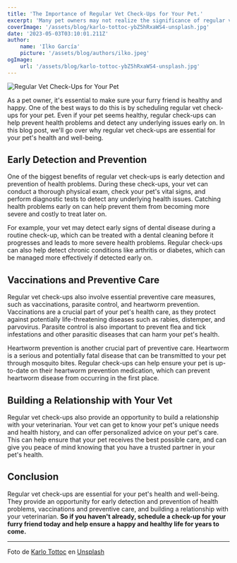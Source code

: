 ```yaml
---
title: 'The Importance of Regular Vet Check-Ups for Your Pet.'
excerpt: 'Many pet owners may not realize the significance of regular vet check-ups for their pets. This blog post dive into the reasons why routine vet appointments are important.'
coverImage: '/assets/blog/karlo-tottoc-ybZ5hRxaWS4-unsplash.jpg'
date: '2023-05-03T03:10:01.211Z'
author:
    name: 'Ilko García'
    picture: '/assets/blog/authors/ilko.jpeg'
ogImage:
    url: '/assets/blog/karlo-tottoc-ybZ5hRxaWS4-unsplash.jpg'
---
```

![Regular Vet Check-Ups for Your Pet](/assets/blog/karlo-tottoc-ybZ5hRxaWS4-unsplash.jpg)

As a pet owner, it's essential to make sure your furry friend is healthy and happy. One of the best ways to do this is by scheduling regular vet check-ups for your pet. Even if your pet seems healthy, regular check-ups can help prevent health problems and detect any underlying issues early on. In this blog post, we'll go over why regular vet check-ups are essential for your pet's health and well-being.

## Early Detection and Prevention

One of the biggest benefits of regular vet check-ups is early detection and prevention of health problems. During these check-ups, your vet can conduct a thorough physical exam, check your pet's vital signs, and perform diagnostic tests to detect any underlying health issues. Catching health problems early on can help prevent them from becoming more severe and costly to treat later on.

For example, your vet may detect early signs of dental disease during a routine check-up, which can be treated with a dental cleaning before it progresses and leads to more severe health problems. Regular check-ups can also help detect chronic conditions like arthritis or diabetes, which can be managed more effectively if detected early on.

## Vaccinations and Preventive Care

Regular vet check-ups also involve essential preventive care measures, such as vaccinations, parasite control, and heartworm prevention. Vaccinations are a crucial part of your pet's health care, as they protect against potentially life-threatening diseases such as rabies, distemper, and parvovirus. Parasite control is also important to prevent flea and tick infestations and other parasitic diseases that can harm your pet's health.

Heartworm prevention is another crucial part of preventive care. Heartworm is a serious and potentially fatal disease that can be transmitted to your pet through mosquito bites. Regular check-ups can help ensure your pet is up-to-date on their heartworm prevention medication, which can prevent heartworm disease from occurring in the first place.

## Building a Relationship with Your Vet

Regular vet check-ups also provide an opportunity to build a relationship with your veterinarian. Your vet can get to know your pet's unique needs and health history, and can offer personalized advice on your pet's care. This can help ensure that your pet receives the best possible care, and can give you peace of mind knowing that you have a trusted partner in your pet's health.

## Conclusion

Regular vet check-ups are essential for your pet's health and well-being. They provide an opportunity for early detection and prevention of health problems, vaccinations and preventive care, and building a relationship with your veterinarian. **So if you haven't already, schedule a check-up for your furry friend today and help ensure a happy and healthy life for years to come.**

****

Foto de <a href="https://unsplash.com/@josekarlo01?utm_source=unsplash&utm_medium=referral&utm_content=creditCopyText">Karlo Tottoc</a> en <a href="https://unsplash.com/es/fotos/ybZ5hRxaWS4?utm_source=unsplash&utm_medium=referral&utm_content=creditCopyText">Unsplash</a>